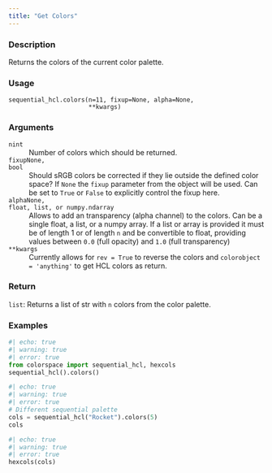 ```yaml
---
title: "Get Colors"
---
```


### Description

Returns the colors of the current color palette.

### Usage

<pre><code class='language-python'>sequential_hcl.colors(n=11, fixup=None, alpha=None,<br/>                      **kwargs)</code></pre>

### Arguments

<dl class="pyp-list param-list">
  <dt style = "white-space: nowrap; font-family: monospace; vertical-align: top">
   <code id="colorspace.palettes.sequential_hcl.colors:n">n</code><code class="argument-class">int</code>
  </dt>
 <dd>Number of colors which should be returned.</dd>
  <dt style = "white-space: nowrap; font-family: monospace; vertical-align: top">
   <code id="colorspace.palettes.sequential_hcl.colors:fixup">fixup</code><code class="argument-class">None, bool</code>
  </dt>
 <dd>Should sRGB colors be corrected if they lie
outside the defined color space?  If `None` the `fixup`
parameter from the object will be used. Can be set to `True` or
`False` to explicitly control the fixup here.</dd>
  <dt style = "white-space: nowrap; font-family: monospace; vertical-align: top">
   <code id="colorspace.palettes.sequential_hcl.colors:alpha">alpha</code><code class="argument-class">None, float, list, or numpy.ndarray</code>
  </dt>
 <dd>Allows to add an transparency
(alpha channel) to the colors. Can be a single float, a list, or a
numpy array. If a list or array is provided it must be of length 1 or
of length `n` and be convertible to float, providing values
between `0.0` (full opacity) and `1.0` (full transparency)</dd>
  <dt style = "white-space: nowrap; font-family: monospace; vertical-align: top">
   <code id="colorspace.palettes.sequential_hcl.colors:**kwargs">**kwargs</code>
  </dt>
 <dd>Currently allows for `rev = True` to reverse the colors and
`colorobject = 'anything'` to get HCL colors as return.</dd>
</dl>

### Return

<code>list</code>: Returns a list of str with `n` colors from the
color palette.

### Examples

```python
#| echo: true
#| warning: true
#| error: true
from colorspace import sequential_hcl, hexcols
sequential_hcl().colors()
```

```python
#| echo: true
#| warning: true
#| error: true
# Different sequential palette
cols = sequential_hcl("Rocket").colors(5)
cols
```

```python
#| echo: true
#| warning: true
#| error: true
hexcols(cols)
```




